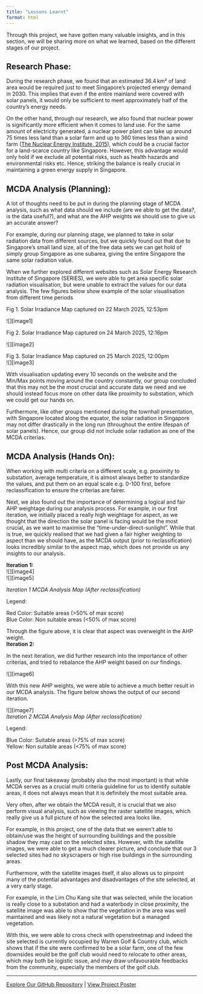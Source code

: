 ```yaml
---
title: "Lessons Learnt"
format: html
---
```


Through this project, we have gotten many valuable insights, and in this section, we will be sharing more on what we learned, based on the different stages of our project.

## Research Phase:

During the research phase, we found that an estimated 36.4 km² of land area would be required just to meet Singapore’s projected energy demand in 2030\. This implies that even if the entire mainland were covered with solar panels, it would only be sufficient to meet approximately half of the country's energy needs. 

On the other hand, through our research, we also found that nuclear power is significantly more efficient when it comes to land use. For the same amount of electricity generated, a nuclear power plant can take up around 75 times less land than a solar farm and up to 360 times less than a wind farm ([The Nuclear Energy Institute, 2015](https://www.nei.org/news/2015/land-needs-for-wind-solar-dwarf-nuclear-plants)), which could be a crucial factor for a land-scarce country like Singapore. However, this advantage would only hold if we exclude all potential risks, such as health hazards and environmental risks etc. Hence, striking the balance is really crucial in maintaining a green energy supply in Singapore. 

## MCDA Analysis (Planning):

A lot of thoughts need to be put in during the planning stage of MCDA analysis, such as what data should we include (are we able to get the data?,  is the data useful?), and what are the AHP weights we should use to give us an accurate answer?

For example, during our planning stage, we planned to take in solar radiation data from different sources, but we quickly found out that due to Singapore's small land size, all of the free data sets we can get hold of simply group Singapore as one subarea, giving the entire Singapore the same solar radiation value. 

When we further explored different websites such as Solar Energy Research Institute of Singapore (SERIES), we were able to get area specific solar radiation visualisation, but were unable to extract the values for our data analysis. The few figures below show example of the solar visualisation from different time periods

Fig 1\. Solar Irradiance Map captured on 22 March 2025, 12:53pm

![][image1]

Fig 2\. Solar Irradiance Map captured on 24 March 2025, 12:16pm

![][image2]

Fig 3\. Solar Irradiance Map captured on 25 March 2025, 12:00pm  
![][image3]

With visualisation updating every 10 seconds on the website and the Min/Max points moving around the country constantly, our group concluded that this may not be the most crucial and accurate data we need and we should instead focus more on other data like proximity to substation, which we could get our hands on.

Furthermore, like other groups mentioned during the townhall presentation, with Singapore located along the equator, the solar radiation in Singapore may not differ drastically in the long run (throughout the entire lifespan of solar panels). Hence, our group did not include solar radiation as one of the MCDA criterias.

## MCDA Analysis (Hands On):

When working with multi criteria on a different scale, e.g. proximity to substation, average temperature, it is almost always better to standardize the values, and put them on an equal scale e.g. 0-100 first, before reclassification to ensure the criterias are fairer.

Next, we also found out the importance of determining a logical and fair AHP weightage during our analysis process. For example, in our first iteration, we initially placed a really high weightage for aspect, as we thought that the direction the solar panel is facing would be the most crucial, as we want to maximise the “time-under-direct-sunlight”. While that is true, we quickly realised that we had given a fair higher weighting to aspect than we should have, as the MCDA output (prior to reclassification) looks incredibly similar to the aspect map, which does not provide us any insights to our analysis. 

**Iteration 1:**   
![][image4]  
![][image5]

*Iteration 1 MCDA Analysis Map (After reclassification)*

Legend: 

Red Color: Suitable areas (\>50% of max score)  
Blue Color: Non suitable areas (\<50% of max score)

Through the figure above, it is clear that aspect was overweight in the AHP weight.   
**Iteration 2:** 

In the next iteration, we did further research into the importance of other criterias, and tried to rebalance the AHP weight based on our findings.

![][image6]

With this new AHP weights, we were able to achieve a much better result in our MCDA analysis. The figure below shows the output of our second iteration.

![][image7]  
*Iteration 2 MCDA Analysis Map (After reclassification)*

Legend: 

Blue Color: Suitable areas (\>75% of max score)  
Yellow: Non suitable areas (\<75% of max score)

## Post MCDA Analysis:

Lastly, our final takeaway (probably also the most important) is that while MCDA serves as a crucial multi criteria guideline for us to identify suitable areas, it does not always mean that it is definitely the most suitable area.

Very often, after we obtain the MCDA result, it is crucial that we also perform visual analysis, such as viewing the raster satellite images, which really give us a full picture of how the selected area looks like.

For example, in this project, one of the data that we weren't able to obtain/use was the height of surrounding buildings and the possible shadow they may cast on the selected sites. However, with the satellite images, we were able to get a much clearer picture, and conclude that our 3 selected sites had no skyscrapers or high rise buildings in the surrounding areas. 

Furthermore, with the satellite images itself, it also allows us to pinpoint many of the potential advantages and disadvantages of the site selected, at a very early stage.

For example, in the Lim Chu Kang site that was selected, while the location is really close to a substation and had a waterbody in close proximity, the satellite image was able to show that the vegetation in the area was well maintained and was likely not a natural vegetation but a managed vegetation.

With this, we were able to cross check with openstreetmap and indeed the site selected is currently occupied by Warren Golf & Country club, which shows that if the site were confirmed to be a solar farm, one of the few downsides would be the golf club would need to relocate to other areas, which may both be logistic issue, and may draw unfavourable feedbacks from the community, especially the members of the golf club.

---

[Explore Our GitHub Repository](https://github.com/je-rnic/SMT201-GIS-Group3) | [View Project Poster](poster.qmd)